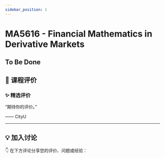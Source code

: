 ```yaml
---
sidebar_position: 1
---
```



# MA5616 - Financial Mathematics in Derivative Markets

## To Be Done

## **💬 课程评价**

### ✨ **精选评价**
<div className={commentStyles.commentBox}>
    <p className={commentStyles.commentText}>
        “期待你的评价。”
    </p>
    <p className={commentStyles.commentAuthor}>—— CityU</p>
</div>

---

## **💡 加入讨论**

👇 在下方评论分享您的评价、问题或经验：
<Utterances />
